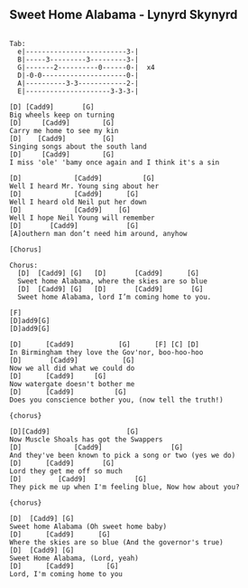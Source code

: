 ## Sweet Home Alabama - Lynyrd Skynyrd



```

Tab:
  e|-------------------------3-|
  B|-----3---------3---------3-|
  G|-------2----------0------0-|  x4
  D|-0-0---------------------0-|     
  A|----------3-3------------2-|
  E|---------------------3-3-3-|

[D] [Cadd9]       [G]
Big wheels keep on turning
[D]     [Cadd9]        [G]
Carry me home to see my kin
[D]    [Cadd9]         [G]
Singing songs about the south land
[D]     [Cadd9]        [G]                           
I miss 'ole' 'bamy once again and I think it's a sin

[D]             [Cadd9]          [G]
Well I heard Mr. Young sing about her
[D]             [Cadd9]      [G]
Well I heard old Neil put her down
[D]             [Cadd9]    [G]
Well I hope Neil Young will remember
[D]       [Cadd9]            [G]               
[A]outhern man don’t need him around, anyhow

[Chorus]

Chorus:
  [D]  [Cadd9] [G]   [D]       [Cadd9]      [G]        
  Sweet home Alabama, where the skies are so blue
  [D]  [Cadd9] [G]   [D]       [Cadd9]       [G]     
  Sweet home Alabama, lord I’m coming home to you.

[F]
[D]add9[G]
[D]add9[G]

[D]      [Cadd9]           [G]      [F] [C] [D]
In Birmingham they love the Gov'nor, boo-hoo-hoo
[D]       [Cadd9]           [G]
Now we all did what we could do
[D]      [Cadd9]     [G]
Now watergate doesn't bother me
[D]      [Cadd9]          [G]
Does you conscience bother you, (now tell the truth!)

{chorus}

[D][Cadd9]                   [G]
Now Muscle Shoals has got the Swappers
[D]             [Cadd9]                 [G]
And they've been known to pick a song or two (yes we do)
[D]      [Cadd9]       [G]
Lord they get me off so much
[D]         [Cadd9]            [G]   
They pick me up when I'm feeling blue, Now how about you?

{chorus}

[D]  [Cadd9] [G]     
Sweet home Alabama (Oh sweet home baby)
[D]      [Cadd9]      [G]   
Where the skies are so blue (And the governor's true)
[D]  [Cadd9] [G]
Sweet Home Alabama, (Lord, yeah)
[D]      [Cadd9]        [G]
Lord, I'm coming home to you
```
